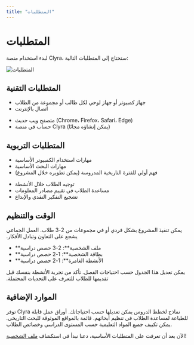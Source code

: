 ```yaml
---
title: "المتطلبات"
---
```


<Icon icon="traffic-cone" iconType="duotone" color="#851F6A" size={72} />

# المتطلبات

لبدء استخدام منصة Clyra، ستحتاج إلى المتطلبات التالية:

<Frame>
  <img src="/requirements.png" alt="المتطلبات" />
</Frame>

## المتطلبات التقنية

<AccordionGroup>
  <Accordion title="الأجهزة">
    <ul>
      <li>جهاز كمبيوتر أو جهاز لوحي لكل طالب أو مجموعة من الطلاب</li>
      <li>اتصال بالإنترنت</li>
    </ul>
  </Accordion>

  <Accordion title="البرمجيات">
    <ul>
      <li>متصفح ويب حديث (Chrome، Firefox، Safari، Edge)</li>
      <li>حساب في منصة Clyra (يمكن إنشاؤه مجانًا)</li>
    </ul>
  </Accordion>
</AccordionGroup>

## المتطلبات التربوية

<AccordionGroup>
  <Accordion title="المعرفة المسبقة للطلاب">
    <ul>
      <li>مهارات استخدام الكمبيوتر الأساسية</li>
      <li>مهارات البحث الأساسية</li>
      <li>فهم أولي للفترة التاريخية المدروسة (يمكن تطويره خلال المشروع)</li>
    </ul>
  </Accordion>

  <Accordion title="دور المعلم">
    <ul>
      <li>توجيه الطلاب خلال الأنشطة</li>
      <li>مساعدة الطلاب في تقييم مصادر المعلومات</li>
      <li>تشجيع التفكير النقدي والإبداع</li>
    </ul>
  </Accordion>
</AccordionGroup>

## الوقت والتنظيم

<Steps>
  <Step title="تقسيم الطلاب">
    يمكن تنفيذ المشروع بشكل فردي أو في مجموعات من 2-3 طلاب. العمل الجماعي يشجع على التعاون وتبادل الأفكار.
  </Step>
  <Step title="الجدول الزمني">
    <ul>
      <li>**ملف الشخصية**: 2-3 حصص دراسية</li>
      <li>**بطاقة الشخصية**: 1-2 حصص دراسية</li>
      <li>**الأنشطة الغامرة**: 1-2 حصص دراسية</li>
    </ul>
    يمكن تعديل هذا الجدول حسب احتياجات الفصل.
  </Step>
</Steps>

<Warning>
  تأكد من تجربة الأنشطة بنفسك قبل تقديمها للطلاب للتعرف على التحديات المحتملة.
</Warning>

## الموارد الإضافية

<CardGroup>
  <Card title="خطط الدروس" icon="book-open">
    توفر Clyra نماذج لخطط الدروس يمكن تعديلها حسب احتياجاتك.
  </Card>
  <Card title="أوراق العمل" icon="file-lines">
    أوراق عمل قابلة للطباعة لمساعدة الطلاب في تنظيم أبحاثهم.
  </Card>
  <Card title="مصادر المعلومات" icon="browser">
    قائمة بالمواقع الموثوقة للبحث التاريخي.
  </Card>
</CardGroup>

<Tip>
  يمكن تكييف جميع المواد التعليمية حسب المستوى الدراسي وخصائص الطلاب.
</Tip>

الآن بعد أن تعرفت على المتطلبات الأساسية، دعنا نبدأ في استكشاف [ملف الشخصية](/ar/ملف-الشخصية/وصف-عام)! 